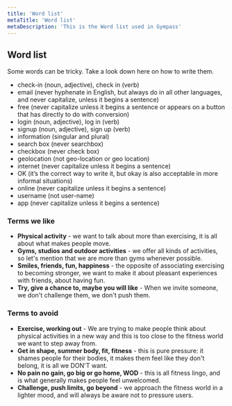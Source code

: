 ```yaml
---
title: 'Word list'
metaTitle: 'Word list'
metaDescription: 'This is the Word list used in Gympass'
---
```


## Word list

Some words can be tricky. Take a look down here on how to write them.

- check-in (noun, adjective), check in (verb)
- email (never hyphenate in English, but always do in all other languages,
  and never capitalize, unless it begins a sentence)
- free (never capitalize unless it begins a sentence or appears on a button
  that has directly to do with conversion)
- login (noun, adjective), log in (verb)
- signup (noun, adjective), sign up (verb)
- information (singular and plural)
- search box (never searchbox)
- checkbox (never check box)
- geolocation (not geo-location or geo location)
- internet (never capitalize unless it begins a sentence)
- OK (it’s the correct way to write it, but okay is also acceptable in more
  informal situations)
- online (never capitalize unless it begins a sentence)
- username (not user-name)
- app (never capitalize unless it begins a sentence)

### Terms we like

- **Physical activity** - we want to talk about more than exercising, it is all
  about what makes people move.
- **Gyms, studios and outdoor activities** - we offer all kinds of activities,
  so let's mention that we are more than gyms whenever possible.
- **Smiles, friends, fun, happiness** - the opposite of associating exercising
  to becoming stronger, we want to make it about pleasant experiences with
  friends, about having fun.
- **Try, give a chance to, maybe you will like** - When we invite someone, we
  don't challenge them, we don't push them.

### Terms to avoid

- **Exercise, working out** - We are trying to make people think about physical
  activities in a new way and this is too close to the fitness world we want to
  step away from.
- **Get in shape, summer body, fit, fitness** - this is pure pressure: it shames
  people for their bodies, it makes them feel like they don't belong, it is all we
  DON'T want.
- **No pain no gain, go big or go home, WOD** - this is all fitness lingo, and
  is what generally makes people feel unwelcomed.
- **Challenge, push limits, go beyond** - we approach the fitness world in a
  lighter mood, and will always be aware not to pressure users.
